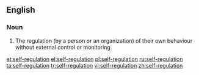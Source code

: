 ==English==

===Noun===
{{en-noun|head=[[self]]-[[regulation]]|-}}

# The regulation (by a person or an organization) of their own behaviour without external control or monitoring.

[[et:self-regulation]]
[[el:self-regulation]]
[[pl:self-regulation]]
[[ru:self-regulation]]
[[ta:self-regulation]]
[[tr:self-regulation]]
[[vi:self-regulation]]
[[zh:self-regulation]]